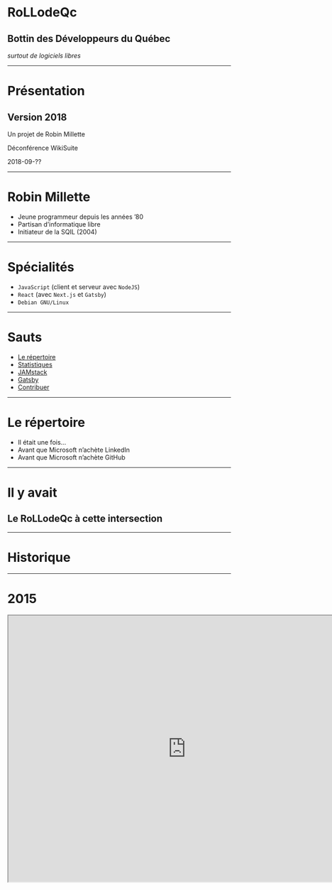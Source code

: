 
# RoLLodeQc
## Bottin des Développeurs du Québec

*surtout de logiciels libres*

---

# Présentation
## Version 2018

Un projet de Robin Millette

Déconférence WikiSuite

2018-09-??

---

# Robin Millette

* Jeune programmeur depuis les années ’80
* Partisan d’informatique libre
* Initiateur de la SQIL (2004)

---

# Spécialités

* ```JavaScript``` (client et serveur avec ```NodeJS```)
* ```React``` (avec ```Next.js``` et ```Gatsby```)
* ```Debian GNU/Linux```

---

# Sauts

* [Le répertoire](#5)
* [Statistiques](#15)
* [JAMstack](#27)
* [Gatsby](#29)
* [Contribuer](#39)

---

# Le répertoire

<ul style={{ textAlign: 'left', fontSize: '1.5em' }}>
  <Appear>
    <li>Il était une fois...</li>
    <li>Avant que Microsoft n’achète LinkedIn</li>
    <li>Avant que Microsoft n’achète GitHub</li>
  </Appear>
</ul>

---

# Il y avait

## Le RoLLodeQc à cette intersection

---

# Historique

---

# 2015

<iframe width="800" height="600" src="http://www.rollodeqc.com/" />

---

# 2017

* Difficultés de mises à jour
* Désuétude des informations

---

# 2018

* Toute nouvelle version
* Script amélioré pour récolter les données GitHub
* Site statique généré avec React et GraphQL via Gatsby

---

# Sur mobiles

<iframe width="414" height="600" src="http://dev.rollodeqc.com/fr/" />

---

# Sur le bureau

<iframe width="800" height="600" src="http://dev.rollodeqc.com/fr/" />

---

<Image src='images/sqil2018-banniere-250x300.jpg' size='contain' />

---

## Semaine québécoise de l’informatique libre

*du 15 au 23 septembre 2018*

[sqil.info](https://2018.sqil.info/)

---

# Statistiques

---

## Qui sont les développeurs du Québec?

*en date du 28 août 2018*

---

## Aperçu

* **15 650** développeurs
* **9 351** ont au moins une contribution <small>au cours des 20 dernières semaines</small>
* **8 640** ont au moins un dépot
* **2 912** sont disponibles
* **Trop peu de femmes**

---

## Licences

<Barchart title='Licences'>
  1. MIT: **4 107** personnes
  2. Apache-2: **1 761** personnes
  3. GPL-3: **1 238** personnes
  4. GPL-2: **471** personnes
  5. BSD-3-Clause: **526** personnes
  6. BSD-2-Clause: **240** personnes
  7. AGPL-3: **214** personnes
</Barchart>

---

## Langages

<Barchart title='Langages'>
  1. JavaScript: **3 363** personnes
  2. Python: **2 411** personnes
  3. HTML: **2 062** personnes
  4. Java: **1 642** personnes
  5. C++: **1 251** personnes
  6. CSS: **1 165** personnes
  7. Shell: **1 038** personnes
  8. PHP: **1 034** personnes
</Barchart>

---

# RoLLodeQc

---

# Fonctionnalités

Deux usages:

1. Administrateur d’un site régional
1. Visiteurs du site

---

## Administrer

* Configuration de base
* Adapter les langues
* Spécifier une liste de villes, etc.
* Mettre à jour les données périodiquement
* Construire et publier le site

---

## Visiter

* Explorer les profils
* Par licence
* Par langage de programmation
* Par mot clé
* Par lieu
* Par nom

---

## Options de tri

*Le RoLLodeQc n’est pas un palmares*

* Nombre de dépots
* Date d’inscription (sur GitHub)
* Contributions récentes

---

## S’inscrire

C’est sur le *roadmap*...

---

# Roadmap

* Inscription et gestion de son profil
* Page pour chaque développeur
* Statistiques, graphiques
* Cartographie (langages, licences, etc.)
* Section pour des annonces payantes
* Déploiements internationaux

---

# JAMstack

> Architecture moderne de développement web basé sur:

* le JavaScript côté client,
* des API réutilisables
* un *markup* pré-construit

[jamstack.org](https://jamstack.org/)

---

## LAMP, MEAN, maintenant JAM?

* Linux - Apache - MySQL/MariaDB - PHP/Python/Perl
* Mongo - Express - Angular - NodeJS
* JavaScript - API - Markup

---

# Gatsby

* De type JAMstack
* Générateur de site statique
* JavaScript (client et NodeJS)
* Basé sur React (interface client)
* Basé sur GraphQL (requêtes)

---

## Générateur de site statique

* Gatsby n’est pas le premier
* J’en ai essayé et écrit plusieurs
* [staticsitegenerators.net](https://staticsitegenerators.net/) en compte 458

---

## JavaScript (client et NodeJS)

* Écrit en JavaScript (client et ligne de commande)
* Utilise les outils NodeJS
* npm ou yarn
* Babel
* Webpack

---

## Basé sur React

* Librarie de Facebook pour écrire des composantes web
* Nouvelle génération (incluant vue, angular et bien d’autres)

---

## Basé sur GraphQL

* Remplace REST à certains égards
* Langage de requêtes en graphes (hiérarchiques)
* Uniformise les sources de données (fichiers, URL, etc.)

---

# Prérequis Gatsby

* NodeJS
* npm ou yarn (gestionnaire de paquets JS)
* GNU/Linux, MacOS et Windows (<abbr title='votre kilométrage pourrait varier'>VKPV</abbr>)

---

## Installer NodeJS et gestionnaire de versions

---

### Sur GNU/Linux (fonctionne aussi sur MacOS), j'utilise ```n```:

```sh
curl -L https://git.io/n-install | bash
```

---

### Sur Windows, installer:

<https://github.com/coreybutler/nvm-windows/releases/download/1.1.7/nvm-setup.zip>

---

## Installer NodeJS directement

<https://nodejs.org/en/download/>

---

## À propos de NodeJS et npm

Je n'utilise que GNU/Linux, je n'ai pas d'expérience
avec les autres environnements.

* npm: nodejs package manager
* package: un ou des modules javascripts
* yarn: outil de Facebook pour gérer les paquets npm

---

### Installation globale ou locale

* npm: installer les dépendances d'un projet
* npm --global: installer des outils à la ligne de commande
* npm --global: global au niveau système (sudo) ou utilisateur
* niveau utilisateur de préférence (au lieu d'utiliser sudo)
* C'est pourquoi je suggère d'utiliser n ou nvm pour installer nodeJS

<Notes>
  <ul>
    <li>En général, on utilise npm (ou yarn) pour installer les dépendances d'un projet, localement</li>
    <li>On peut aussi utiliser npm globalement pour installer des outils à la ligne de commande, mais c'est plus rare</li>
    <li>Quand on fait une installation globale, les fichiers iront dans un espace global de l'intallation nodeJS,
      soit au niveau du système (sudo) ou au niveau de l'utilisateur</li>
    <li>C'est préférable que les installations dites globales se fassent au niveau de l'utilisateur pour éviter d'avoir recours à sudo</li>
    <li>D'où la suggestion d'utiliser un gestionnaire de versions pour installer nodeJS</li>
  </ul>
</Notes>

---

## npm vs yarn

* npm est en général livré avec nodeJS
* il peut aussi est mis à jour séparément
* ```npm install --global npm```
* yarn est une alternative à npm avec ses propres commandes, mais le même registres de packages
* ```npm install --global yarn``` n'est pas recommandé
* voir plutôt [yarnpkg.com/fr/docs/install](https://yarnpkg.com/fr/docs/install)
* les deux évoluent rapidement, difficile de choisir
* il en existe d'autres: pnpm, etc.

---

# Environnement Gatsby

* *Starters*
* Greffons
* Composantes React

---

## Versions de Gatsby

* Version 1.9.277 [gatsbyjs.org](https://www.gatsbyjs.org/)
* Version 2.0.0-rc.14 [next.gatsbyjs.org](https://next.gatsbyjs.org/)

On va se pencher sur la version 2, utilisée par le RoLLodeQc.

---

## Starters

Point de départ pour démarrer un nouveau site

[next.gatsbyjs.org/docs/gatsby-starters](https://next.gatsbyjs.org/docs/gatsby-starters/)

* CMS
* Blogue
* eCommerce
* etc.

---

## Greffons

*Plugins*

* Sources
* Transformateurs
* Génériques

---

### Implémentation d'un greffon

Gatsby offre un API riche pour construire des greffons à différents stages de la construction d'un site.

---

### Greffon source

Un greffon source charge les données par différents moyens:

* WordPress
* MongoDB
* API web
* Système de fichiers
* etc.

---

### Greffon transformateur

[EN] *A transformer plugin converts data from one format (e.g. CSV, YAML) to a JavaScript object*

---

### Autres greffons

* Un greffon peut construire sur un autre greffon et sa nomenclature devrait le refléter
* D'autres greffons génériques sont possibles

---

## GraphQL

Langage de requêtes structurées publié par Facebook en 2015 comme alternatives aux API REST.

Utilisé dans Gatsby pour uniformiser toutes les sources de données:

* Système de fichiers (JSON, markdown, images, etc.)
* GitHub
* WordPress
* etc.

---

### Requête GraphQL

```
query {
  viewer {
    name
    login
    location
    email
    websiteUrl
    bio
  }
}
```

---

### Réponse GraphQL

```js
{
  "data": {
    "viewer": {
      "name": "Robin Millette",
      "login": "millette",
      "location": "Montréal, Québec, Canada",
      "email": "robin@millette.info",
      "websiteUrl": "http://robin.millette.info/",
      "bio": "Je contribue au @RoLLodeQc, le bottin des développeurs du Québec. Saviez-vous que nous sommes près de 16,000 inscrits sur GitHub?"
    }
  }
}
```

---

### GHraphql

Dans le cadre du RoLLodeQc, j'ai écrit le script ghraphql pour faire
les requêtes à GitHub puisque ce dernier limite, selon la complexité, le nombre de résultats par requêtes.

---

## Composantes React

---

# Contribuer

---

## Sources des logiciels libres

* <https://github.com/millette/gatsby-starter-location-github>
* <https://github.com/millette/ghraphql>
* <https://github.com/millette/presentation-rollodeqc-2018>

---

## Autres façons de contribuer

* Design/look
* Promotion, animation
* Idées pour améliorer le site
* *Star* sur GitHub
* *Follow* sur Twitter

---

## Remerciements

---

### Marc Laporte (WikiSuite)

<img alt='WikiSuite' src='images/logo-wikisuitev3.png' style={{ width: '100%' }} />

<https://wikisuite.org/Software>

---


### Savoir-faire Linux

<img alt='Savoir-faire Linux' src='images/logo-sfl-coul-rgb.jpg' style={{ width: '100%' }} />

<https://savoirfairelinux.com/fr>

---

# Liens

* **Bottin**: [dev.rollodeqc.com](http://dev.rollodeqc.com/)
* **Gatsby**: [gatsbyjs.org](https://www.gatsbyjs.org)
* **Site personnel**: [robin.millette.info](http://robin.millette.info/)
* **Présentation**: [rollo-ws-2018.surge.sh](http://rollo-ws-2018.surge.sh/)

---

* <http://rollo-ws-2018.surge.sh>
* <http://dev.rollodeqc.com>
* <http://robin.millette.info>
* <https://twitter.com/rollodeqc>
* <https://www.gatsbyjs.org>
* <https://github.com/millette>
* [gatsby-starter-location-github](https://github.com/millette/gatsby-starter-location-github) <small>(github)</small>
* [ghraphql](https://github.com/millette/ghraphql) <small>(github)</small>
